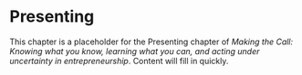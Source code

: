 # Presenting

This chapter is a placeholder for the Presenting chapter of *Making the Call: Knowing what you know, learning what you can, and acting under uncertainty in entrepreneurship*. Content will fill in quickly.
